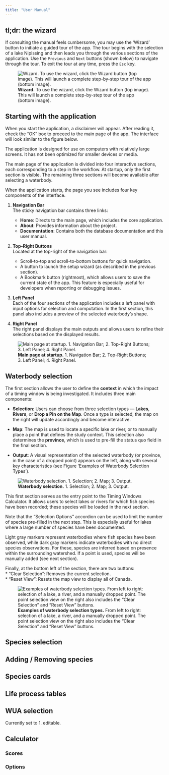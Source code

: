 ```yaml
---
title: "User Manual"
---
```



## tl;dr: the wizard

If consulting the manual feels cumbersome, you may use the 'Wizard' button to initiate a guided tour of the app. The tour begins with the selection of a lake Nipissing and then leads you through the various sections of the application. Use the `Previous` and `Next` buttons (shown below) to navigate through the tour. To exit the tour at any time, press the `Esc` key.

![**Wizard.** To use the wizard, click the Wizard button (top image). This will launch a complete step-by-step tour of the app (bottom image).](img/wizard1.png)


## Starting with the application

When you start the application, a disclaimer will appear. After reading it, check the "OK" box to proceed to the main page of the app. The interface will look similar to the figure below.

::: {.callout-note}
The application is designed for use on computers with relatively large screens. It has not been optimized for smaller devices or media.
:::

The main page of the application is divided into four interactive sections, each corresponding to a step in the workflow. At startup, only the first section is visible. The remaining three sections will become available after selecting a waterbody.

When the application starts, the page you see includes four key components of the interface.

1. **Navigation Bar**  
   The sticky navigation bar contains three links:  
   - **Home**: Directs to the main page, which includes the core application.  
   - **About**: Provides information about the project.  
   - **Documentation**: Contains both the database documentation and this user manual.

2. **Top-Right Buttons**  
   Located at the top-right of the navigation bar:  
   - Scroll-to-top and scroll-to-bottom buttons for quick navigation.  
   - A button to launch the setup wizard (as described in the previous section).  
   - A Bookmark button (rightmost), which allows users to save the current state of the app. This feature is especially useful for developers when reporting or debugging issues.

3. **Left Panel**  
   Each of the four sections of the application includes a left panel with input options for selection and computation. In the first section, this panel also includes a preview of the selected waterbody's shape.

4. **Right Panel**  
   The right panel displays the main outputs and allows users to refine their selections based on the displayed results.


![**Main page at startup.** 1. Navigation Bar; 2. Top-Right Buttons; 3. Left Panel; 4. Right Panel.](img/start1.png)



## Waterbody selection 

The first section allows the user to define the **context** in which the impact of a timing window is being investigated. It includes three main components:

- **Selection**: Users can choose from three selection types — **Lakes**, **Rivers**, or **Drop a Pin on the Map**. Once a type is selected, the map on the right will update accordingly and become interactive.

- **Map**: The map is used to locate a specific lake or river, or to manually place a point that defines the study context. This selection also determines the **province**, which is used to pre-fill the status quo field in the final section.

- **Output**: A visual representation of the selected waterbody (or province, in the case of a dropped point) appears on the left, along with several key characteristics (see Figure 'Examples of Waterbody Selection Types').


![**Waterbody selection.** 1. Selection; 2. Map; 3. Output.](img/wb_slc.png)


This first section serves as the entry point to the Timing Windows Calculator. It allows users to select lakes or rivers for which fish species have been recorded; these species will be loaded in the next section.

Note that the "Selection Options" accordion can be used to limit the number of species pre-filled in the next step. This is especially useful for lakes where a large number of species have been documented. 

::: {.callout-note}
Light gray markers represent waterbodies where fish species have been observed, while dark gray markers indicate waterbodies with no direct species observations. For these, species are inferred based on presence within the surrounding watershed. If a point is used, species will be manually added (see next section).
:::


Finally, at the bottom left of the section, there are two buttons:   
* "Clear Selection": Removes the current selection.  
* "Reset View": Resets the map view to display all of Canada. 


![**Examples of waterbody selection types.** From left to right: selection of a lake, a river, and a manually dropped point. The point selection view on the right also includes the "Clear Selection" and "Reset View" buttons.](img/wb_slc_type.png)




## Species selection 


## Adding / Removing species 


## Species cards 


## Life process tables 



## WUA selection 

Currently set to 1. editable.



## Calculator  


### Scores 


### Options

